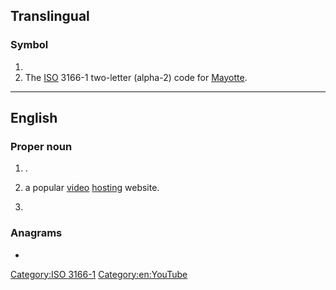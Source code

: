 {{also|yt|yT|.yt|-yt|yt.|yͭ}}
==Translingual==

===Symbol===
{{head|mul|symbol}}

# {{SI-unit-abb|yotta|tesla|[[magnetic flux density]]}}
# The [[ISO]] 3166-1 two-letter (alpha-2) code for [[Mayotte]].

[[Category:ISO 3166-1]]

----

==English==

===Proper noun===
{{en-proper noun}}

# {{initialism of|en|Yukon Territory|dot=,}} {{place|en|territory|c/Canada}}.
#: {{coordinate terms|en|AB|BC|MB|NB|NL|NS|NT|NU|ON|PE|QC|SK}}
# {{lb|en|Internet}} {{abbreviation of|en|YouTube|dot=,}} a popular [[video]] [[hosting]] website.
# {{lb|en|AAVE|pejorative|ethnic slur|offensive|Internet slang}} {{abbreviation of|en|whitey}}
===Anagrams===
* {{anagrams|en|a=ty|-ty|Ty|ty}}

[[Category:en:YouTube]]